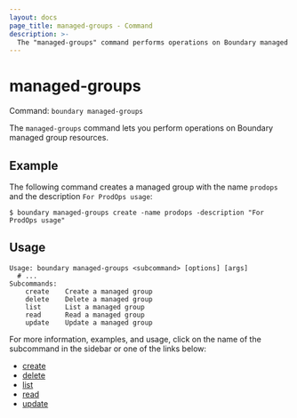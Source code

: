 ```yaml
---
layout: docs
page_title: managed-groups - Command
description: >-
  The "managed-groups" command performs operations on Boundary managed group resources.
---
```


# managed-groups

Command: `boundary managed-groups`

The `managed-groups` command lets you perform operations on Boundary managed group resources.

## Example

The following command creates a managed group with the name `prodops` and the description `For ProdOps usage`:

```shell-session
$ boundary managed-groups create -name prodops -description "For ProdOps usage"
```

## Usage

<CodeBlockConfig hideClipboard>

```shell-session
Usage: boundary managed-groups <subcommand> [options] [args]
  # ...
Subcommands:
    create    Create a managed group
    delete    Delete a managed group
    list      List a managed group
    read      Read a managed group
    update    Update a managed group
```

</CodeBlockConfig>

For more information, examples, and usage, click on the name
of the subcommand in the sidebar or one of the links below:

- [create](/boundary/docs/commands/managed-groups/create)
- [delete](/boundary/docs/commands/managed-groups/delete)
- [list](/boundary/docs/commands/managed-groups/list)
- [read](/boundary/docs/commands/managed-groups/read)
- [update](/boundary/docs/commands/managed-groups/update)

